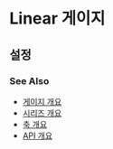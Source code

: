 # Linear 게이지

## 설정

### See Also

- [게이지 개요](/gauges)
- [시리즈 개요](/series)
- [축 개요](/axes)
- [API 개요](/docs)